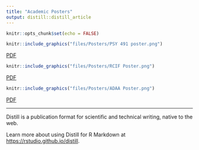 ```yaml
---
title: "Academic Posters"
output: distill::distill_article
---
```


```r
knitr::opts_chunk$set(echo = FALSE)
```

```r
knitr::include_graphics("files/Posters/PSY 491 poster.png")
```
[PDF](files/Posters/PSY 491 poster.pdf)

```r
knitr::include_graphics("files/Posters/RCIF Poster.png")
```
[PDF](files/Posters/DeFalco_RCIF Poster 2021.pdf)

```r
knitr::include_graphics("files/Posters/ADAA Poster.png")
```
[PDF](files/Posters/ADAA Poster.pdf)

---

Distill is a publication format for scientific and technical writing, native to the web. 

Learn more about using Distill for R Markdown at <https://rstudio.github.io/distill>.





